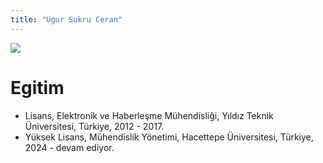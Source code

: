 ```yaml
---
title: "Ugur Sukru Ceran"
---
```


![](images/UGUR.JPG){fig-align="center"}

# Egitim  

-   Lisans, Elektronik ve Haberleşme Mühendisliği, Yıldız Teknik Üniversitesi, Türkiye, 2012 - 2017.
-   Yüksek Lisans, Mühendislik Yönetimi, Hacettepe Üniversitesi, Türkiye, 2024 - devam ediyor.

# 
